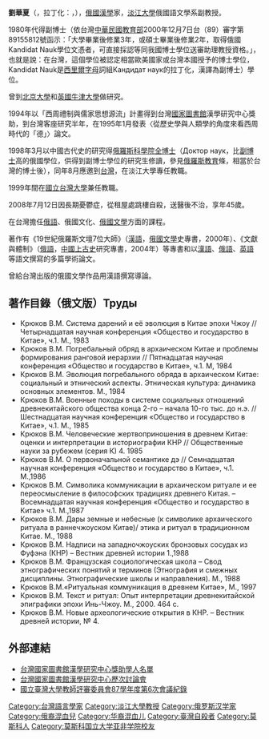 
{{學術研究工作者
| 姓名     = 劉華夏
| 圖像     = 檔案:Крюков Василий.jpg
| 圖像大小 = 
| 圖像說明 = 
| 職務     = 講座教授
| 時期     = 
| 性別     = 男
| 原名     = Василий Михайлович Крюков
| 筆名     = 
| 國籍     = {{RUS}}
| 籍貫     = 
| 出生     = 1962年8月28日
| 出生地點 = {{USSR}}[[莫斯科|莫斯科]]
| 逝世     = 2008年7月12日（45歲）
| 逝世地點 = {{flag|Taiwan}}[[新北市|臺北縣]][[淡水區|淡水鎮]]
| 居處     = 
| 職業     = 
| 種族     = 
| 語言     = [[俄語|俄語]]
| 研究領域 = 俄國語文學系、[[漢學|漢學]]
| 機構     = [[淡江大學|淡江大學]]
| 學歷     = 
| 經歷     = 
| 作品     = 
}}
'''劉華夏'''（'''{{lang-ru|Василий Михайлович Крюков}}'''，拉丁化：'''{{lang|en|Vasili Mikhailovich Kryukov}}'''，{{bd|1962年|8月28日|2008年|7月12日|catIdx=Kryukov}}），[[俄國|俄國]][[漢學|漢學]]家，[[淡江大學|淡江大學]]俄國語文學系副教授。 

1980年代得副博士（依台灣[[中華民國教育部|中華民國教育部]]2000年12月7日台（89）審字第89155812號函示：「大學畢業後修業3年，或碩士畢業後修業2年，取得俄國Kandidat Nauk學位文憑者，可直接採認等同我國博士學位送審助理教授資格。」，也就是說：在台灣，這個學位被認定相當歐美國家或台灣本國授予的博士學位，Kandidat Nauk是[[西里爾字母|西里爾字母]]詞組Кандидат наук的拉丁化，漢譯為副博士）學位。

曾到[[北京大學|北京大學]]和[[英國|英國]][[牛津大學|牛津大學]]做研究。

1994年以「西周禮制與儒家思想源流」計畫得到台灣[[中華民國國家圖書館|國家圖書館]]漢學研究中心獎助，到台灣客座研究半年，在1995年1月發表〈從歷史學與人類學的角度來看西周時代的「德」〉論文。

1998年3月以中國古代史的研究得[[俄羅斯科學院|俄羅斯科學院]][[全博士|全博士]]（Доктор наук，比[[副博士|副博士]]高的俄國學位，供得到副博士學位的研究生修讀，參見[[俄羅斯教育|俄羅斯教育]]條，相當於台灣的博士後），同年8月應邀到[[台灣|台灣]]，在淡江大學專任教職。

1999年間在[[國立台灣大學|國立台灣大學]]兼任教職。

2008年7月12日因長期憂鬱症，從租屋處跳樓自殺，送醫後不治，享年45歲。{{ref|https://tw.appledaily.com/headline/daily/20080713/30746885/}}

在台灣擔任[[俄語|俄語]]、俄國文化、[[俄國文學|俄國文學]]方面的課程。

著作有《19世紀俄羅斯文壇7位大師》（[[漢語|漢語]]，[[俄國文學|俄國文學]]史專書，2000年）、《文獻與體制》（[[俄語|俄語]]，[[中國上古史|中國上古史]]研究專書，2004年）等專書和以[[漢語|漢語]]、[[俄語|俄語]]、[[英語|英語]]等語文撰寫的多篇學術論文。

曾給台灣出版的俄國文學作品用漢語撰寫導論。

==著作目錄（俄文版）Труды==
*Крюков В.М. Система дарений и её эволюция в Китае эпохи Чжоу // Четырнадцатая научная конференция «Общество и государство в Китае», ч.1. М., 1983 
*Крюков В.М. Погребальный обряд в архаическом Китае и проблемы формирования ранговой иерархии // Пятнадцатая научная конференция «Общество и государство в Китае», ч.1. М, 1984 
*Крюков В.М. Эволюция погребального обряда в архаическом Китае: социальный и этнический аспекты. Этническая культура: динамика основных элементов. М., 1984 
*Крюков В.М. Военные походы в системе социальных отношений древнекитайского общества конца 2-го – начала 10-го тыс. до н.э. // Шестнадцатая научная конференция «Общество и государство в Китае», ч.1. М., 1985 
*Крюков В.М. Человеческие жертвоприношения в древнем Китае: оценки и интерпретации в историографии КНР // Общественные науки за рубежем (серия К) 4. 1985 
*Крюков В.М. О первоначальной семантике дэ // Семнадцатая научная конференция «Общество и государство в Китае», ч.1. М.,1986 
*Крюков В.М. Символика коммуникации в архаическом ритуале и ее переосмысление в философских традициях древнего Китая. – Восемнадцатая научная конференция «Общество и государство в Китае» ч.1. М.,1987 
*Крюков В.М. Дары земные и небесные (к символике архаического ритуала в раннечжоуском Китае)/ этика и ритуал в традиционном Китае. М., 1988 
*Крюков В.М. Надписи на западночжоуских бронзовых сосудах из Фуфэна (КНР) – Вестник древней истории 1.,1988 
*Крюков В.М. Французская социологическая школа – Свод этнографических понятий и терминов (Этнография и смежных дисциплины. Этнографические школы и направления). М., 1988 
*Крюков В.М.«Ритуальная коммуникация в древнем Китае», М., 1997 
*Крюков В.М. Текст и ритуал: Опыт интерпретации древнекитайской эпиграфики эпохи Инь-Чжоу. М., 2000. 464 c. 
*Крюков В.М. Новые археологические открытия в КНР. – Вестник древней истории, № 4.

==外部連結==
*[https://web.archive.org/web/20080828141355/http://ccs.ncl.edu.tw/prize_5.html 台灣國家圖書館漢學研究中心獎助學人名單]
*[https://web.archive.org/web/20080514231829/http://ccs.ncl.edu.tw/active_2_3.html 台灣國家圖書館漢學研究中心歷次討論會]
*[http://ccms.ntu.edu.tw/~persadm/teacher/meeting/8706 國立臺灣大學教師評審委員會87學年度第6次會議紀錄]{{dead link|date=2017年11月 |bot=InternetArchiveBot |fix-attempted=yes }}

[[Category:台灣語言學家|Category:台灣語言學家]]
[[Category:淡江大學教授|Category:淡江大學教授]]
[[Category:俄罗斯汉学家|Category:俄罗斯汉学家]]
[[Category:俄裔混血兒|Category:俄裔混血兒]]
[[Category:华裔混血儿|Category:华裔混血儿]]
[[Category:臺灣自殺者|Category:臺灣自殺者]]
[[Category:莫斯科人|Category:莫斯科人]]
[[Category:莫斯科国立大学亚非学院校友|Category:莫斯科国立大学亚非学院校友]]